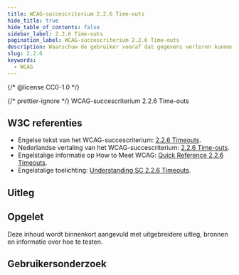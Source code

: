 ```yaml
---
title: WCAG-succescriterium 2.2.6 Time-outs
hide_title: true
hide_table_of_contents: false
sidebar_label: 2.2.6 Time-outs
pagination_label: WCAG-succescriterium 2.2.6 Time-outs
description: Waarschuw de gebruiker vooraf dat gegevens verloren kunnen gaan, als deze wordt uitgelogd vanwege inactiviteit op de website. Behalve wanneer deze gegevens meer dan 20 uur bewaard worden.
slug: 2.2.6
keywords:
  - WCAG
---
```


{/* @license CC0-1.0 */}


{/* prettier-ignore */}
<WcagHeadingGroup level={1} conformanceLevel="Niveau AAA">WCAG-succescriterium 2.2.6 Time-outs</WcagHeadingGroup>

## W3C referenties

- Engelse tekst van het WCAG-succescriterium: [<span lang="en">2.2.6 Timeouts</span>](https://www.w3.org/TR/WCAG22/#timeouts).
- Nederlandse vertaling van het WCAG-succescriterium: [2.2.6 Time-outs](https://www.w3.org/Translations/WCAG22-nl/#time-outs).
- Engelstalige informatie op <span lang="en">How to Meet WCAG</span>: [<span lang="en">Quick Reference 2.2.6 Timeouts</span>](https://www.w3.org/WAI/WCAG22/quickref/#timeouts).
- Engelstalige toelichting: [<span lang="en">Understanding SC 2.2.6 Timeouts</span>](https://www.w3.org/WAI/WCAG22/Understanding/timeouts.html).

## Uitleg

<Summary />

## Opgelet

Deze inhoud wordt binnenkort aangevuld met uitgebreidere uitleg, bronnen en informatie over hoe te testen.

## Gebruikersonderzoek

<CTAGebruikersonderzoek />

<WCAGFooterInfo />
